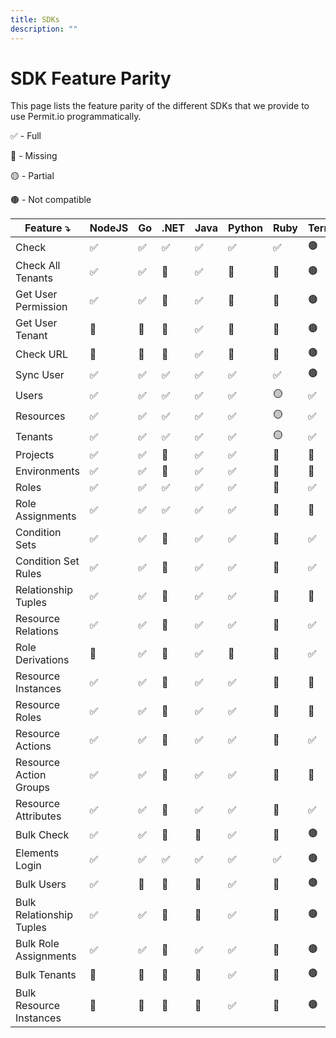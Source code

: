 ```yaml
---
title: SDKs
description: ""
---
```



# SDK Feature Parity

This page lists the feature parity of the different SDKs that we provide to use Permit.io programmatically.

✅ - Full

🔴 - Missing

🟡 - Partial

🟤 - Not compatible

| Feature ⤵ | NodeJS | Go | .NET | Java | Python | Ruby | Terraform |
| --- | --- | --- | --- | --- | --- | --- | --- |
| Check | ✅  | ✅  | ✅  | ✅  | ✅  | ✅ | 🟤 |
| Check All Tenants | ✅  | ✅  | 🔴 | ✅  | 🔴 | 🔴 | 🟤 |
| Get User Permission | ✅  | ✅  | 🔴 | ✅  | 🔴 | 🔴 | 🟤 |
| Get User Tenant | 🔴 | 🔴 | 🔴 | ✅  | 🔴 | 🔴 | 🟤 |
| Check URL | 🔴 | 🔴 | 🔴 | ✅  | 🔴 | 🔴 | 🟤 |
| Sync User | ✅  | ✅  | ✅  | ✅  | ✅  | ✅ | 🟤 |
| Users | ✅  | ✅  | ✅  | ✅  | ✅  | 🟡 | ✅ |
| Resources | ✅  | ✅  | ✅  | ✅  | ✅  | 🟡 | ✅ |
| Tenants | ✅  | ✅  | ✅  | ✅  | ✅  | 🟡 | ✅ |
| Projects | ✅  | ✅  | 🔴 | ✅  | ✅  | 🔴 | 🔴  |
| Environments | ✅  | ✅  | 🔴 | ✅  | ✅  | 🔴 | 🔴  |
| Roles | ✅  | ✅  | ✅  | ✅  | ✅  | 🔴 | ✅ |
| Role Assignments | ✅  | ✅  | ✅  | ✅  | ✅  | 🔴 | 🔴  |
| Condition Sets | ✅  | ✅  | 🔴 | ✅  | ✅  | 🔴 | ✅ |
| Condition Set Rules | ✅  | ✅  | 🔴 | ✅  | ✅  | 🔴 | ✅ |
| Relationship Tuples | ✅  | ✅  | 🔴 | ✅  | ✅  | 🔴 | 🔴  |
| Resource Relations | ✅  | ✅  | 🔴 | ✅  | ✅  | 🔴 | ✅ |
| Role Derivations | 🔴 | ✅  | 🔴 | ✅ | 🔴 | 🔴 | ✅ |
| Resource Instances | ✅  | ✅  | 🔴 | ✅  | ✅  | 🔴 | 🔴  |
| Resource Roles | ✅  | ✅  | 🔴 | ✅  | ✅  | 🔴 | 🔴  |
| Resource Actions | ✅  | ✅  | 🔴 | ✅  | ✅  | 🔴 | ✅ |
| Resource Action Groups | ✅ | ✅  | 🔴 | ✅  | ✅  | 🔴 | 🔴  |
| Resource Attributes | ✅  | ✅  | 🔴 | ✅  | ✅  | 🔴 | ✅ |
| Bulk Check | ✅  | ✅  | 🔴 | 🔴 | ✅  | 🔴 | 🟤 |
| Elements Login | ✅  | ✅  | ✅  | ✅  | ✅  | ✅ | 🟤 |
| Bulk Users | ✅ | 🔴 | 🔴 | 🔴 | ✅  | 🔴 | 🟤 |
| Bulk Relationship Tuples | ✅  | ✅  | 🔴 | 🔴 | ✅  | 🔴 | 🟤 |
| Bulk Role Assignments | ✅  | ✅  | 🔴 | ✅  | ✅  | 🔴 | 🟤 |
| Bulk Tenants | 🔴 | 🔴 | 🔴 | 🔴 | ✅  | 🔴 | 🟤 |
| Bulk Resource Instances | 🔴 | 🔴 | 🔴 | 🔴 | ✅  | 🔴 | 🟤 |